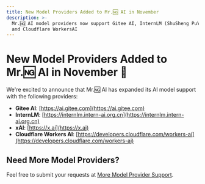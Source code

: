 ```yaml
---
title: New Model Providers Added to Mr.🆖 AI in November
description: >-
  Mr.🆖 AI model providers now support Gitee AI, InternLM (ShuSheng PuYu), xAI,
  and Cloudflare WorkersAI
---
```


# New Model Providers Added to Mr.🆖 AI in November 🎉

We're excited to announce that Mr.🆖 AI has expanded its AI model support with the following providers:

- **Gitee AI**: [https://ai.gitee.com](https://ai.gitee.com)
- **InternLM**: [https://internlm.intern-ai.org.cn](https://internlm.intern-ai.org.cn)
- **xAI**: [https://x.ai](https://x.ai)
- **Cloudflare Workers AI**: [https://developers.cloudflare.com/workers-ai](https://developers.cloudflare.com/workers-ai)

## Need More Model Providers?

Feel free to submit your requests at [More Model Provider Support](https://github.com/lobehub/lobe-chat/discussions/1284).

